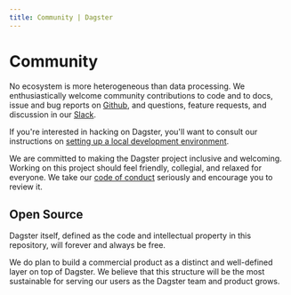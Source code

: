 ```yaml
---
title: Community | Dagster
---
```


# Community

No ecosystem is more heterogeneous than data processing. We enthusiastically welcome community contributions to code and to docs, issue and bug reports on [Github](https://www.github.com/dagster-io/dagster/), and questions, feature requests, and discussion in our [Slack](https://dagster-slackin.herokuapp.com/).

If you're interested in hacking on Dagster, you'll want to consult our instructions on [setting up a local development environment](/community/contributing).

We are committed to making the Dagster project inclusive and welcoming. Working on this project should feel friendly, collegial, and relaxed for everyone. We take our [code of conduct](/community/code-of-conduct) seriously and encourage you to review it.

## Open Source

Dagster itself, defined as the code and intellectual property in this repository, will forever and always be free.

We do plan to build a commercial product as a distinct and well-defined layer on top of Dagster. We believe that this structure will be the most sustainable for serving our users as the Dagster team and product grows.
